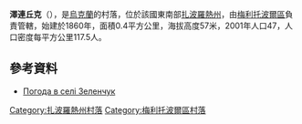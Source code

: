 {{coord|46|54|10|N|35|6|19|E|scale:100000|display=title}}

'''澤連丘克'''（{{lang-uk|Зеленчук}}），是[[烏克蘭|烏克蘭]]的村落，位於該國東南部[[扎波羅熱州|扎波羅熱州]]，由[[梅利托波爾區|梅利托波爾區]]負責管轄，始建於1860年，面積0.4平方公里，海拔高度57米，2001年人口47，人口密度每平方公里117.5人。

==參考資料==
* [http://weather.in.ua/ua/zaporozhskaja/8974 Погода в селі Зеленчук] {{Wayback|url=http://weather.in.ua/ua/zaporozhskaja/8974 |date=20160305081630 }}

[[Category:扎波羅熱州村落|Category:扎波羅熱州村落]]
[[Category:梅利托波爾區村落|Category:梅利托波爾區村落]]


{{Zaporizhia-geo-stub}}